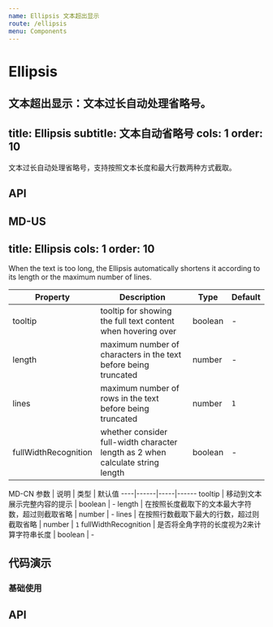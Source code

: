 ```yaml
---
name: Ellipsis 文本超出显示
route: /ellipsis
menu: Components
---
```


# Ellipsis

文本超出显示：文本过长自动处理省略号。
---
title: Ellipsis
subtitle: 文本自动省略号
cols: 1
order: 10
---

文本过长自动处理省略号，支持按照文本长度和最大行数两种方式截取。

## API

MD-US
---
title: Ellipsis
cols: 1
order: 10
---

When the text is too long, the Ellipsis automatically shortens it according to its length or the maximum number of lines.


Property | Description | Type | Default
----|------|-----|------
tooltip | tooltip for showing the full text content when hovering over | boolean | -
length | 	maximum number of characters in the text before being truncated | number | -
lines | maximum number of rows in the text before being truncated | number | `1`
fullWidthRecognition | whether consider full-width character length as 2 when calculate string length | boolean | -

MD-CN
参数 | 说明 | 类型 | 默认值
----|------|-----|------
tooltip | 移动到文本展示完整内容的提示 | boolean | -
length | 在按照长度截取下的文本最大字符数，超过则截取省略 | number | -
lines | 在按照行数截取下最大的行数，超过则截取省略 | number | `1`
fullWidthRecognition | 是否将全角字符的长度视为2来计算字符串长度 | boolean | -

## 代码演示

### 基础使用

<Playground>
  <Ellipsis title="prompt text" />
</Playground>

## API

<Props of={Ellipsis} />

